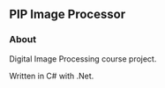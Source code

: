 == PIP Image Processor ==

=== About ===

Digital Image Processing course project.

Written in C# with .Net. 